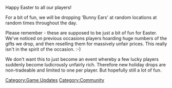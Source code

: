 {{Update|date = 20 April 2003}}

Happy Easter to all our players!

For a bit of fun, we will be dropping 'Bunny Ears' at random locations at random times throughout the day.

Please remember - these are supposed to be just a bit of fun for Easter. We've noticed on previous occasions players hoarding huge numbers of the gifts we drop, and then reselling them for massively unfair prices. This really isn't in the spirit of the occasion. :-)

We don't want this to just become an event whereby a few lucky players suddenly become ludicrously unfairly rich. Therefore new holiday drops are non-tradeable and limited to one per player. But hopefully still a lot of fun.

[[Category:Updates|{{PAGENAME}}]]
[[Category:Game Updates]]
[[Category:Community]]

